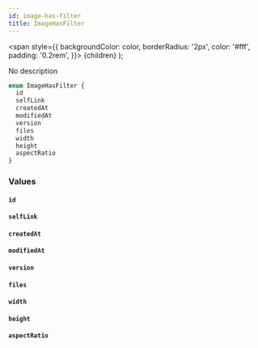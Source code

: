 ```yaml
---
id: image-has-filter
title: ImageHasFilter
---
```


<span
style={{
      backgroundColor: color,
      borderRadius: '2px',
      color: '#fff',
      padding: '0.2rem',
    }}>
{children}
</span>
);

No description

```graphql
enum ImageHasFilter {
  id
  selfLink
  createdAt
  modifiedAt
  version
  files
  width
  height
  aspectRatio
}
```

### Values

#### `id`

#### `selfLink`

#### `createdAt`

#### `modifiedAt`

#### `version`

#### `files`

#### `width`

#### `height`

#### `aspectRatio`
